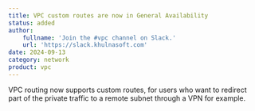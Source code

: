```yaml
---
title: VPC custom routes are now in General Availability
status: added
author:
    fullname: 'Join the #vpc channel on Slack.'
    url: 'https://slack.khulnasoft.com'
date: 2024-09-13
category: network
product: vpc
---
```


VPC routing now supports custom routes, for users who want to redirect part of the private traffic to a remote subnet through a VPN for example.

